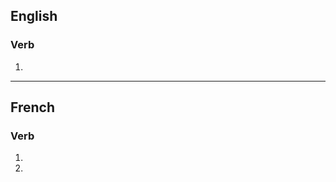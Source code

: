 {{also|minimisés}}

==English==

===Verb===
{{head|en|verb form}}

# {{en-third-person singular of|minimise}}

----

==French==

===Verb===
{{fr-verb-form}}

# {{inflection of|minimiser||2|s|pres|indc|lang=fr}}
# {{inflection of|minimiser||2|s|pres|subj|lang=fr}}